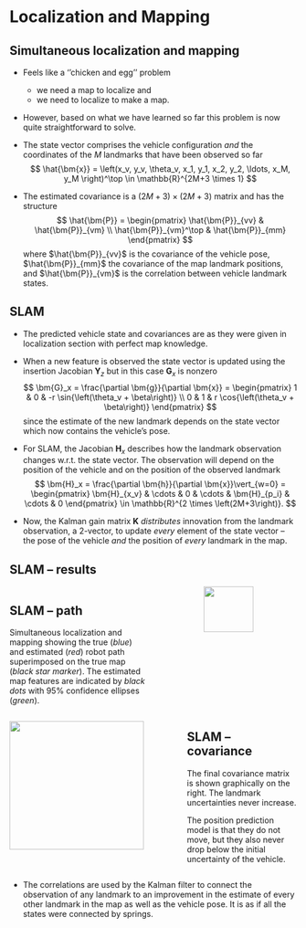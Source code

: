 # Localization and Mapping

## Simultaneous localization and mapping {.smaller}

* Feels like a ''chicken and egg'' problem
  - we need a map to localize and
  - we need to localize to make a map.
* However, based on what we have learned so far this problem is now quite
straightforward to solve.

* The state vector comprises the vehicle configuration _and_ the coordinates of
the $M$ landmarks that have been observed so far $$ \hat{\bm{x}} =
\left(x_v, y_v, \theta_v, x_1, y_1, x_2, y_2, \ldots, x_M, y_M \right)^\top \in
\mathbb{R}^{2M+3 \times 1} $$

* The estimated covariance is a $(2M+3) \times (2M+3)$ matrix and has the
structure $$ \hat{\bm{P}} = \begin{pmatrix} \hat{\bm{P}}_{vv} &
\hat{\bm{P}}_{vm} \\ \hat{\bm{P}}_{vm}^\top & \hat{\bm{P}}_{mm} \end{pmatrix} $$ 
where $\hat{\bm{P}}_{vv}$ is the covariance of the vehicle pose,
$\hat{\bm{P}}_{mm}$ the covariance of the map landmark positions, and
$\hat{\bm{P}}_{vm}$ is the correlation between vehicle landmark states.


## SLAM {.smaller}


* The predicted vehicle state and covariances are as they were given in
localization section with perfect map knowledge.

* When a new feature is observed the state vector is updated using the insertion
Jacobian $\bm{Y}_z$ but in this case $\bm{G}_x$ is nonzero
$$ \bm{G}_x = \frac{\partial \bm{g}}{\partial \bm{x}} = \begin{pmatrix} 
1 & 0 & -r \sin{\left(\theta_v + \beta\right)} \\
0 & 1 & r \cos{\left(\theta_v + \beta\right)} \end{pmatrix} $$ since the 
estimate of the new landmark depends on the state vector which now contains the 
vehicle's pose.

* For SLAM, the Jacobian $\bm{H}_x$ describes how the landmark observation
changes w.r.t. the state vector. The observation will depend on the position of
the vehicle and on the position of the observed landmark $$ \bm{H}_x =
\frac{\partial \bm{h}}{\partial \bm{x}}\vert_{w=0} = \begin{pmatrix}
\bm{H}_{x_v} & \cdots & 0 & \cdots & \bm{H}_{p_i} & \cdots & 0 \end{pmatrix} \in
\mathbb{R}^{2 \times \left(2M+3\right)}. $$

* Now, the Kalman gain matrix $\bm{K}$ _distributes_ innovation from the
landmark observation, a $2$-vector, to update _every_ element of the state vector
-- the pose of the vehicle _and_ the position of _every_ landmark in the map.


## SLAM -- results {.smaller}

:::: {.columns}

::: {.column width="50%"}

:::{.callout-tip icon="false"}
## SLAM -- path
Simultaneous localization and mapping showing the true (_blue_) and estimated
(_red_) robot path superimposed on the true map (_black star marker_). The
estimated map features are indicated by _black dots_ with $95\%$ confidence
ellipses (_green_).
:::

:::

::: {.column width="50%"}
<center>
<img src="contents/assets/slam-path.png" width="60%"/>
</center>
:::

::::


:::: {.columns}

::: {.column width="60%"}
<img src="contents/assets/slam-covariance.png" width="90%"/>
:::

::: {.column width="40%"}

:::{.callout-tip icon="false"}
## SLAM -- covariance
The final covariance matrix is shown graphically on the right. The landmark
uncertainties never increase. 

The position prediction model is that they do not move, but they also never drop
below the initial uncertainty of the vehicle.
:::

:::

::::

* The correlations are used by the Kalman filter to connect the observation of
any landmark to an improvement in the estimate of every other landmark in the
map as well as the vehicle pose. It is as if all the states were connected by
springs.
